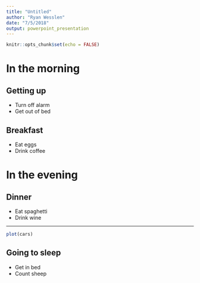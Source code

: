 ```yaml
---
title: "Untitled"
author: "Ryan Wesslen"
date: "7/5/2018"
output: powerpoint_presentation
---
```


```r
knitr::opts_chunk$set(echo = FALSE)
```

# In the morning

## Getting up

- Turn off alarm
- Get out of bed

## Breakfast

- Eat eggs
- Drink coffee

# In the evening

## Dinner

- Eat spaghetti
- Drink wine

---

```r
plot(cars)
```

## Going to sleep

- Get in bed
- Count sheep